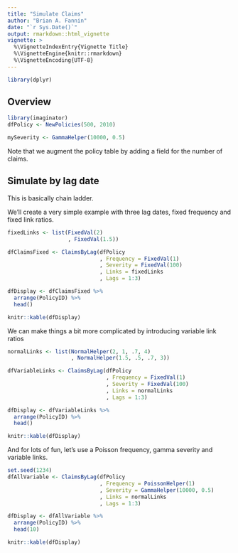 ```yaml
---
title: "Simulate Claims"
author: "Brian A. Fannin"
date: "`r Sys.Date()`"
output: rmarkdown::html_vignette
vignette: >
  %\VignetteIndexEntry{Vignette Title}
  %\VignetteEngine{knitr::rmarkdown}
  %\VignetteEncoding{UTF-8}
---
```


```r
library(dplyr)
```

## Overview

```r
library(imaginator)
dfPolicy <- NewPolicies(500, 2010)
```

```r
mySeverity <- GammaHelper(10000, 0.5)
```

Note that we augment the policy table by adding a field for the number of claims.

## Simulate by lag date

This is basically chain ladder.

We'll create a very simple example with three lag dates, fixed frequency and fixed link ratios.

```r
fixedLinks <- list(FixedVal(2)
                   , FixedVal(1.5))
```

```r
dfClaimsFixed <- ClaimsByLag(dfPolicy
                             , Frequency = FixedVal(1)
                             , Severity = FixedVal(100)
                             , Links = fixedLinks
                             , Lags = 1:3)
```

```r
dfDisplay <- dfClaimsFixed %>% 
  arrange(PolicyID) %>% 
  head()

knitr::kable(dfDisplay)
```

We can make things a bit more complicated by introducing variable link ratios

```r
normalLinks <- list(NormalHelper(2, 1, .7, 4)
                    , NormalHelper(1.5, .5, .7, 3))

dfVariableLinks <- ClaimsByLag(dfPolicy
                               , Frequency = FixedVal(1)
                               , Severity = FixedVal(100)
                               , Links = normalLinks
                               , Lags = 1:3)
```

```r
dfDisplay <- dfVariableLinks %>% 
  arrange(PolicyID) %>% 
  head()

knitr::kable(dfDisplay)
```

And for lots of fun, let's use a Poisson frequency, gamma severity and variable links.

```r
set.seed(1234)
dfAllVariable <- ClaimsByLag(dfPolicy
                             , Frequency = PoissonHelper(1)
                             , Severity = GammaHelper(10000, 0.5)
                             , Links = normalLinks
                             , Lags = 1:3)
```

```r
dfDisplay <- dfAllVariable %>% 
  arrange(PolicyID) %>% 
  head(10)

knitr::kable(dfDisplay)
```
